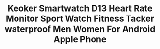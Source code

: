 ---
id: '33006553382'
title: >-
  Keoker Smartwatch  D13 Heart Rate Monitor Sport Watch  Fitness Tacker
  waterproof Men Women For Android Apple Phone
description: ''
images:
  - >-
    ../../images/33006553382/0_Keoker-Smartwatch-D13-Heart-Rate-Monitor-Sport-Watch-Fitness-Tacker-waterproof-Men-Women-For-Android-Apple.jpg
  - >-
    ../../images/33006553382/1_Keoker-Smartwatch-D13-Heart-Rate-Monitor-Sport-Watch-Fitness-Tacker-waterproof-Men-Women-For-Android-Apple.jpg
  - >-
    ../../images/33006553382/2_Keoker-Smartwatch-D13-Heart-Rate-Monitor-Sport-Watch-Fitness-Tacker-waterproof-Men-Women-For-Android-Apple.jpg
  - >-
    ../../images/33006553382/3_Keoker-Smartwatch-D13-Heart-Rate-Monitor-Sport-Watch-Fitness-Tacker-waterproof-Men-Women-For-Android-Apple.jpg
  - >-
    ../../images/33006553382/4_Keoker-Smartwatch-D13-Heart-Rate-Monitor-Sport-Watch-Fitness-Tacker-waterproof-Men-Women-For-Android-Apple.jpg
  - >-
    ../../images/33006553382/5_Keoker-Smartwatch-D13-Heart-Rate-Monitor-Sport-Watch-Fitness-Tacker-waterproof-Men-Women-For-Android-Apple.jpg
pricing:
  price: null
  compareAt: null
  cost: null
  taxed: true
variants:
  - title: Color
    options:
      - optionId: '14:193'
        src: >-
          https://ae01.alicdn.com/kf/HTB1S6d3QMHqK1RjSZJnq6zNLpXae/Keoker-Smartwatch-D13-Heart-Rate-Monitor-Sport-Watch-Fitness-Tacker-waterproof-Men-Women-For-Android-Apple.jpg
        text: Black
      - optionId: '14:175'
        src: >-
          https://ae01.alicdn.com/kf/HTB14KeyQCzqK1RjSZPcq6zTepXah/Keoker-Smartwatch-D13-Heart-Rate-Monitor-Sport-Watch-Fitness-Tacker-waterproof-Men-Women-For-Android-Apple.jpg
        text: Green
      - optionId: '14:10'
        src: >-
          https://ae01.alicdn.com/kf/HTB1ACi6QxTpK1RjSZR0q6zEwXXal/Keoker-Smartwatch-D13-Heart-Rate-Monitor-Sport-Watch-Fitness-Tacker-waterproof-Men-Women-For-Android-Apple.jpg
        text: Red
      - optionId: '14:173'
        src: >-
          https://ae01.alicdn.com/kf/HTB1w5m9QrvpK1RjSZFqq6AXUVXaj/Keoker-Smartwatch-D13-Heart-Rate-Monitor-Sport-Watch-Fitness-Tacker-waterproof-Men-Women-For-Android-Apple.jpg
        text: Blue
      - optionId: '14:496'
        src: >-
          https://ae01.alicdn.com/kf/HTB1PNG5QrPpK1RjSZFFq6y5PpXaV/Keoker-Smartwatch-D13-Heart-Rate-Monitor-Sport-Watch-Fitness-Tacker-waterproof-Men-Women-For-Android-Apple.jpg
        text: Purple
  - title: Ships From
    options:
      - optionId: '200007763:201336100'
        text: China
tags:
  - Function
  - >-
    Passometer,Sleep Tracker,Power Reserve,Push Message,Heart Rate Tracker,Alarm
    Clock,Month,Fitness Tracker,Message Reminder,Week,Call Reminder
  - Language
  - >-
    Russian,Portuguese,Spanish,English,German,Arabic,Italian,Japanese,Dutch,Turkish,French
  - Compatibility
  - All Compatible
  - Type
  - On Wrist
  - System
  - None
  - ROM
  - <128MB
  - RAM
  - <128MB
  - Rear Camera
  - None
  - Battery Capacity
  - <120mAh
  - Network Mode
  - None
  - Waterproof Grade
  - Life Waterproof
  - Band Material
  - Silica Gel
  - Case Material
  - Alloy
  - Screen Shape
  - Square
  - Application Age Group
  - Adult
  - Style
  - Sport
  - Movement Type
  - Electronic
  - Display Size
  - 1.3inch
  - Resolution
  - 240*240
  - CPU Manufacturer
  - Mediatek
  - CPU Model
  - NRF52832
  - Brand Name
  - keoker
meta: null
---